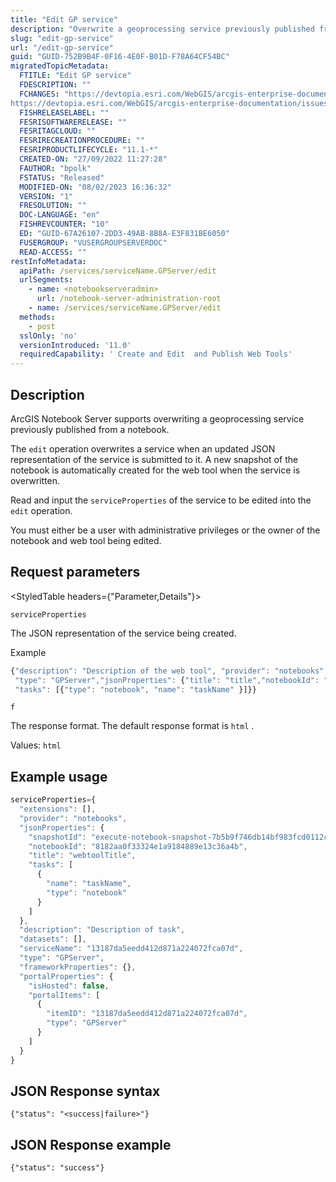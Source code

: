 ```yaml
---
title: "Edit GP service"
description: "Overwrite a geoprocessing service previously published from a notebook."
slug: "edit-gp-service"
url: "/edit-gp-service"
guid: "GUID-752B9B4F-0F16-4E0F-B01D-F78A64CF54BC"
migratedTopicMetadata:
  FTITLE: "Edit GP service"
  FDESCRIPTION: ""
  FCHANGES: "https://devtopia.esri.com/WebGIS/arcgis-enterprise-documentation/issues/4357
https://devtopia.esri.com/WebGIS/arcgis-enterprise-documentation/issues/4176"
  FISHRELEASELABEL: ""
  FESRISOFTWARERELEASE: ""
  FESRITAGCLOUD: ""
  FESRIRECREATIONPROCEDURE: ""
  FESRIPRODUCTLIFECYCLE: "11.1-*"
  CREATED-ON: "27/09/2022 11:27:28"
  FAUTHOR: "bpolk"
  FSTATUS: "Released"
  MODIFIED-ON: "08/02/2023 16:36:32"
  VERSION: "1"
  FRESOLUTION: ""
  DOC-LANGUAGE: "en"
  FISHREVCOUNTER: "10"
  ED: "GUID-67A26107-2DD3-49AB-8B8A-E3F831BE6050"
  FUSERGROUP: "VUSERGROUPSERVERDOC"
  READ-ACCESS: ""
restInfoMetadata:
  apiPath: /services/serviceName.GPServer/edit
  urlSegments:
    - name: <notebookserveradmin>
      url: /notebook-server-administration-root
    - name: /services/serviceName.GPServer/edit
  methods:
    - post
  sslOnly: 'no'
  versionIntroduced: '11.0'
  requiredCapability: ' Create and Edit  and Publish Web Tools'
---
```


## Description

ArcGIS Notebook Server supports overwriting a geoprocessing service previously published from a notebook.

The `edit`  operation overwrites a service when an updated JSON representation of the service is submitted to it. A new snapshot of the notebook is automatically created for the web tool when the service is overwritten.

Read and input the `serviceProperties`  of the service to be edited into the `edit`  operation.

You must either be a user with administrative privileges or the owner of the notebook and web tool being edited.

##  Request parameters

<StyledTable headers={"Parameter,Details"}>

<StyledTableRow>

<StyledTableCell cellStyle="markdown">

`serviceProperties` 

</StyledTableCell>

<StyledTableCell cellStyle="markdown">

The JSON representation of the service being created. 

Example

```javascript
{"description": "Description of the web tool", "provider": "notebooks",
 "type": "GPServer","jsonProperties": {"title": "title","notebookId": "notebookId",
 "tasks": [{"type": "notebook", "name": "taskName" }]}}
```

 

</StyledTableCell>

</StyledTableRow>

<StyledTableRow>

<StyledTableCell cellStyle="markdown">

`f` 

</StyledTableCell>

<StyledTableCell cellStyle="markdown">

The response format. The default response format is `html` .

Values: `html` 

</StyledTableCell>

</StyledTableRow>

</StyledTable>

## Example usage

```javascript
serviceProperties={
  "extensions": [],
  "provider": "notebooks",
  "jsonProperties": {
    "snapshotId": "execute-notebook-snapshot-7b5b9f746db14bf983fcd0112cbad96e.json",
    "notebookId": "8182aa0f33324e1a9184889e13c36a4b",
    "title": "webtoolTitle",
    "tasks": [
      {
        "name": "taskName",
        "type": "notebook"
      }
    ]
  },
  "description": "Description of task",
  "datasets": [],
  "serviceName": "13187da5eedd412d871a224072fca07d",
  "type": "GPServer",
  "frameworkProperties": {},
  "portalProperties": {
    "isHosted": false,
    "portalItems": [
      {
        "itemID": "13187da5eedd412d871a224072fca07d",
        "type": "GPServer"
      }
    ]
  }
}
```

 

## JSON Response syntax

```other
{"status": "<success|failure>"} 
```

 

## JSON Response example

```other
{"status": "success"}
```

 
